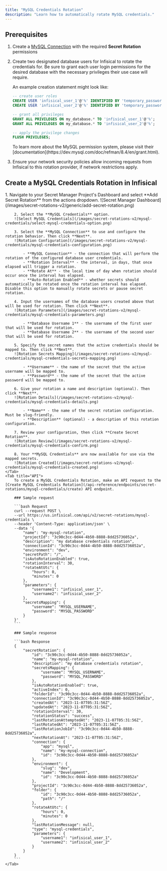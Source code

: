 ```yaml
---
title: "MySQL Credentials Rotation"
description: "Learn how to automatically rotate MySQL credentials."
---
```


## Prerequisites

1. Create a [MySQL Connection](/integrations/app-connections/mysql) with the required **Secret Rotation** permissions
2. Create two designated database users for Infisical to rotate the credentials for. Be sure to grant each user login permissions for the desired database with the necessary privileges their use case will require.

    An example creation statement might look like:
    ```SQL
    -- create user roles
    CREATE USER 'infisical_user_1'@'%' IDENTIFIED BY 'temporary_password';
    CREATE USER 'infisical_user_2'@'%' IDENTIFIED BY 'temporary_password';

    -- grant all privileges
    GRANT ALL PRIVILEGES ON my_database.* TO 'infisical_user_1'@'%';
    GRANT ALL PRIVILEGES ON my_database.* TO 'infisical_user_2'@'%';

    -- apply the privilege changes
    FLUSH PRIVILEGES;
    ```

    <Tip>
        To learn more about the MySQL permission system, please visit their [documentation](https://dev.mysql.com/doc/refman/8.4/en/grant.html).
    </Tip>
3. Ensure your network security policies allow incoming requests from Infisical to this rotation provider, if network restrictions apply.

## Create a MySQL Credentials Rotation in Infisical

<Tabs>
    <Tab title="Infisical UI">
        1. Navigate to your Secret Manager Project's Dashboard and select **Add Secret Rotation** from the actions dropdown.
        ![Secret Manager Dashboard](/images/secret-rotations-v2/generic/add-secret-rotation.png)

        2. Select the **MySQL Credentials** option.
        ![Select MySQL Credentials](/images/secret-rotations-v2/mysql-credentials/select-mysql-credentials-option.png)

        3. Select the **MySQL Connection** to use and configure the rotation behavior. Then click **Next**.
        ![Rotation Configuration](/images/secret-rotations-v2/mysql-credentials/mysql-credentials-configuration.png)

            - **MySQL Connection** - the connection that will perform the rotation of the configured database user credentials.
            - **Rotation Interval** - the interval, in days, that once elapsed will trigger a rotation.
            - **Rotate At** - the local time of day when rotation should occur once the interval has elapsed.
            - **Auto-Rotation Enabled** - whether secrets should automatically be rotated once the rotation interval has elapsed. Disable this option to manually rotate secrets or pause secret rotation.

        4. Input the usernames of the database users created above that will be used for rotation. Then click **Next**.
        ![Rotation Parameters](/images/secret-rotations-v2/mysql-credentials/mysql-credentials-parameters.png)

            - **Database Username 1** - the username of the first user that will be used for rotation.
            - **Database Username 2** - the username of the second user that will be used for rotation.

        5. Specify the secret names that the active credentials should be mapped to. Then click **Next**.
        ![Rotation Secrets Mapping](/images/secret-rotations-v2/mysql-credentials/mysql-credentials-secrets-mapping.png)

            - **Username** - the name of the secret that the active username will be mapped to.
            - **Password** - the name of the secret that the active password will be mapped to.

        6. Give your rotation a name and description (optional). Then click **Next**.
        ![Rotation Details](/images/secret-rotations-v2/mysql-credentials/mysql-credentials-details.png)

            - **Name** - the name of the secret rotation configuration. Must be slug-friendly.
            - **Description** (optional) - a description of this rotation configuration.

        7. Review your configuration, then click **Create Secret Rotation**.
        ![Rotation Review](/images/secret-rotations-v2/mysql-credentials/mysql-credentials-confirm.png)

        8. Your **MySQL Credentials** are now available for use via the mapped secrets.
        ![Rotation Created](/images/secret-rotations-v2/mysql-credentials/mysql-credentials-created.png)
    </Tab>
    <Tab title="API">
        To create a MySQL Credentials Rotation, make an API request to the [Create MySQL Credentials Rotation](/api-reference/endpoints/secret-rotations/mysql-credentials/create) API endpoint.

        ### Sample request

        ```bash Request
        curl --request POST \
        --url https://us.infisical.com/api/v2/secret-rotations/mysql-credentials \
        --header 'Content-Type: application/json' \
        --data '{
            "name": "my-mysql-rotation",
            "projectId": "3c90c3cc-0d44-4b50-8888-8dd25736052a",
            "description": "my database credentials rotation",
            "connectionId": "3c90c3cc-0d44-4b50-8888-8dd25736052a",
            "environment": "dev",
            "secretPath": "/",
            "isAutoRotationEnabled": true,
            "rotationInterval": 30,
            "rotateAtUtc": {
                "hours": 0,
                "minutes": 0
            },
            "parameters": {
                "username1": "infisical_user_1",
                "username2": "infisical_user_2"
            },
            "secretsMapping": {
                "username": "MYSQL_USERNAME",
                "password": "MYSQL_PASSWORD"
            }
        }'
        ```

        ### Sample response

        ```bash Response
        {
            "secretRotation": {
                "id": "3c90c3cc-0d44-4b50-8888-8dd25736052a",
                "name": "my-mysql-rotation",
                "description": "my database credentials rotation",
                "secretsMapping": {
                    "username": "MYSQL_USERNAME",
                    "password": "MYSQL_PASSWORD"
                },
                "isAutoRotationEnabled": true,
                "activeIndex": 0,
                "folderId": "3c90c3cc-0d44-4b50-8888-8dd25736052a",
                "connectionId": "3c90c3cc-0d44-4b50-8888-8dd25736052a",
                "createdAt": "2023-11-07T05:31:56Z",
                "updatedAt": "2023-11-07T05:31:56Z",
                "rotationInterval": 30,
                "rotationStatus": "success",
                "lastRotationAttemptedAt": "2023-11-07T05:31:56Z",
                "lastRotatedAt": "2023-11-07T05:31:56Z",
                "lastRotationJobId": "3c90c3cc-0d44-4b50-8888-8dd25736052a",
                "nextRotationAt": "2023-11-07T05:31:56Z",
                "connection": {
                    "app": "mysql",
                    "name": "my-mysql-connection",
                    "id": "3c90c3cc-0d44-4b50-8888-8dd25736052a"
                },
                "environment": {
                    "slug": "dev",
                    "name": "Development",
                    "id": "3c90c3cc-0d44-4b50-8888-8dd25736052a"
                },
                "projectId": "3c90c3cc-0d44-4b50-8888-8dd25736052a",
                "folder": {
                    "id": "3c90c3cc-0d44-4b50-8888-8dd25736052a",
                    "path": "/"
                },
                "rotateAtUtc": {
                    "hours": 0,
                    "minutes": 0
                },
                "lastRotationMessage": null,
                "type": "mysql-credentials",
                "parameters": {
                    "username1": "infisical_user_1",
                    "username2": "infisical_user_2"
                }
            }
        }
        ```
    </Tab>
</Tabs>
